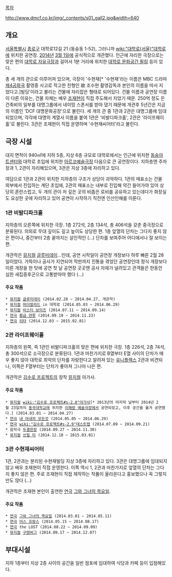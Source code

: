 [[목차]]

http://www.dmcf.co.kr/img/_contents/s01_gall2.jpg&width=640

== 개요 ==

[[서울특별시]] [[종로구]] 대학로12길 21 (동숭동 1-52), 그러니까 [[wiki:"대학로(서울)"대학로]]에 위치한 공연장. [[2014년]] [[3월 1일]]에 공식적으로 개관했다. 인근에 자리한 극장으로는 맞은 편의 [[대학로 자유극장]]과 걸어서 1분 거리에 위치한 [[대학로 문화공간 필링]] 등이 있다. 

총 세 개의 관으로 이루어져 있으며, 극장이 '수현재[* '수현재'라는 이름은 MBC 드라마 [[제4공화국(드라마)|제4공화국]] 촬영중 사고로 작고한 친형인 故 조수현 촬영감독과 본인의 이름을 따서 지었다고.]빌딩'이라고 불리는 건물에 자리잡은 형태로 되어있다. 건물 이름과 공연장 이름이 다른 이유는, 건물 자체는 배우 [[조재현]]이 직접 주도해서 지었기 때문. 250억 정도 든 건축비의 일부를 대명그룹에서 네이밍 스폰서를 받아 댔기 때문에 개관후 5년간은 지금의 이름인 'DCF 대명문화공장'으로 불린다. 세 개의 관 중 1관과 2관은 대명그룹에 임대되었으며, 각각에 대명의 계열사 이름을 붙여 1관은 '비발디파크홀', 2관은 '라이프웨이홀'로 불린다. 3관은 조재현이 직접 운영하며 '수현재씨어터'라고 불린다. 

== 극장 시설 ==

대지 면적이 940㎡에 지하 5층, 지상 6층 규모로 대학로에서는 인근에 위치한 [[동숭아트센터]]와 대학로 초입에 위치한 [[아르코예술극장]] 다음으로 큰 공연장이다. 지하층엔 주차장과 1, 2관이 자리해있으며, 3관은 지상 3층에 자리하고 있다. 

여담으로 1관과 2관이 위치한 지하층의 구조가 상당이 괴악하다. 1관의 매표소는 건물 외부에서 진입하는 계단 초입에, 2관의 매표소는 내부로 진입해 약간 들어가야 있어 상당히 혼란스럽고, 두 개의 관이 저 깊은 곳의 비좁은 로비를 공유하고 있는데다가 화장실도 요상한 곳에 자리하고 있어 공연이 시작하기 직전엔 인산인해를 이룬다. 

=== 1관 비발디파크홀 ===
지하층의 오른쪽에 위치한 극장. 1층 272석, 2층 134석, 총 406석을 갖춘 중극장으로 분류된다. 의외로 무대 깊이도 깊고 높이도 상당한 편. 1층 앞열의 단차는 그다지 좋지 않은 편이나, 중간부터 2층 끝까지는 살인적인 (...) 단차를 보여주어 어디에서나 잘 보이는 편. 

개관작은 [[뮤지컬]] [[글루미데이]]...인데, 공연 시작일이 공연장 개장보다 하루 빠른 2월 28일이었다. 가뜩이나 공사가 지연되어 막판까지 진통을 겪었던 공연장인데 정식 개장보다 이른 개장을 한 탓에 공연 첫 날 공연장 곳곳엔 공사 자재가 널려있고 관객들은 한동안 심한 새집증후군으로 고통받아야 했다 (...) 

==== 주요 작품 ==== 
 * [[뮤지컬]] [[글루미데이]] (2014.02.28 ~ 2014.04.27, 개관작)
 * [[뮤지컬]] [[머더발라드]] in 대학로 (2014.05.03 ~ 2014.06.29)
 * [[뮤지컬]] [[비스티 보이즈]] (2014.07.11 ~ 2014.09.14)
 * [[연극]] [[황금 연못]] (2014.09.19 ~ 2014.11.23)
 * [[연극]] [[리타]] (2014.12.03 ~ 2015.02.01)
=== 2관 라이프웨이홀 ===
지하층의 왼쪽, 즉 1관인 비발디파크홀의 맞은 편에 위치한 극장. 1층 226석, 2층 74석, 총 300석으로 소극장으로 분류된다. 1관과 마찬가지로 B열부터 E열 사이의 단차가 매우 좋지 않아 대학로 최악의 단차를 자랑한다고 알려져 있는 [[유니플렉스]] 2관과 비견되나, 이쪽은 F열부터는 단차가 좋아져 그나마 나은 편. 

개관작은 [[김수로 프로젝트]]의 창작 [[뮤지컬]] 아가사. 

==== 주요 작품 ==== 
 * [[뮤지컬]] [[wiki:"김수로 프로젝트#s-2.8"아가사]][* 2013년의 마지막 날부터 2014년 2월 23일까지 [[동국대학교]]에 위치한 [[이해랑 예술극장]]에서 공연되었고, 이후 공간을 옮겨 공연했다.] (2014.03.01 ~ 2014.04.27)
 * [[연극]] [[내 아내의 모든것]] (2014.05.05 ~ 2014.06.29)
 * [[연극]] [[wiki:"김수로 프로젝트#s-2.9"데스트랩]] (2014.07.09 ~ 2014.09.21)
 * 음악극 [[두결한장]] (2014.09.27 ~ 2014.11.30)
 * [[뮤지컬]] [[쓰릴 미]] (2014.12.10 ~ 2015.03.01)
=== 3관 수현재씨어터 ===

1관, 2관과는 분리된 수현재빌딩 지상 3층에 자리하고 있다. 3관은 대명그룹에 임대되지 않고 배우 조재현이 직접 운영한다. 이쪽 역시 1, 2관과 마찬가지로 앞열의 단차는 그다지 좋지 않은 편. 주로 조재현이 직접 제작하는 작품이 올라온다고 홍보했으나 꼭 그렇지만도 않다 (...)

개관작은 조재현 본인이 출연한 [[연극]] [[그와 그녀의 목요일]]. 

==== 주요 작품 ==== 
 * [[연극]] [[그와 그녀의 목요일]] (2014.03.01 ~ 2014.05.11)
 * [[연극]] [[미스 프랑스]] (2014.05.15 ~ 2014.08.17)
 * [[연극]] the LOST (2014.08.22 ~ 2014.09.09)
 * [[뮤지컬]] [[구텐버그]] (2014.09.17 ~ 2014.12.07)


== 부대시설 == 

지하 1층부터 지상 2층 사이의 공간을 일반 점포에 임대하여 식당과 카페 등이 입점해있다. 


